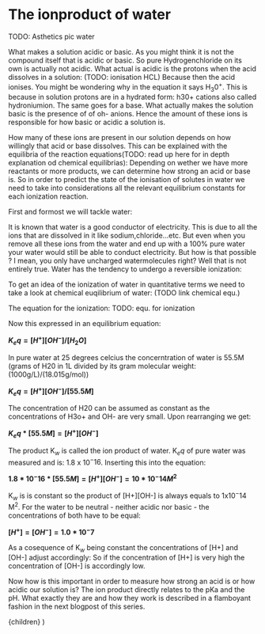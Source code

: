 # The ionproduct of water

TODO: Asthetics pic water

What makes a solution acidic or basic. As you might think it is not the compound itself that is acidic or basic. So pure Hydrogenchloride on its own is actually not acidic. What actual is acidic is the protons when the acid dissolves in a solution:
(TODO: ionisation HCL)
Because then the acid ionises. You might be wondering why in the equation it says H$_3$0$^+$. This is because in solution protons are in a hydrated form: h30+ cations also called hydroniumion.
The same goes for a base. What actually makes the solution basic is the presence of of oh- anions. Hence the amount of these ions is responsible for how basic or acidic a solution is.

How many of these ions are present in our solution depends on how willingly that acid or base dissolves. This can be explained with the equilibria of the reaction equations(TODO: read up here for in depth explanation od chemical equilibrias): Depending on wether we have more reactants or more products, we can determine how strong an acid or base is.
So in order to predict the state of the ionisation of solutes in water we need to take into considerations all the relevant equilibrium constants for each ionization reaction.

First and formost we will tackle water:

It is known that water is a good conductor of electricity. This is due to all the ions that are dissolved in it like sodium,chloride...etc.
But even when you remove all these ions from the water and end up with a 100% pure water your water would still be able to conduct electricity.
But how is that possible ? I mean, you only have uncharged watermolecules right? Well that is not entirely true. Water has the tendency to undergo a reversible ionization:



To get an idea of the ionization of water in quantitative terms we need to take a look at chemical euqilibrium of water: (TODO link chemical equ.)



The equation for the ionization:
TODO: equ. for ionization

Now this expressed in an equilibrium equation:

**$K_eq = [H^+][OH^-] / [H_2O]$**

In pure water at 25 degrees celcius the concerntration of water is 55.5M (grams of H20 in 1L divided by its gram molecular weight: (1000g/L)/(18.015g/mol))

**$K_eq = [H^+][OH^-] / [55.5M]$**

The concentration of H20 can be assumed as constant as the concentrations of H3o+ and OH- are very small. Upon rearranging we get:

**$K_eq * [55.5M] = [H^+][OH^-]$**

The product K$_w$ is called the ion product of water. K$_eq$ of pure water was measured and is: 1.8 x 10$^-16$. Inserting this into the equation:

**$1.8 * 10^-16 * [55.5M] = [H^+][OH^-] = 10 * 10^-14 M^2$** 

K$_w$ is is constant so the product of [H+][OH-] is always equals to 1x10$^-14$ M$^2$. For the water to be neutral - neither acidic nor basic - the concentrations of both have to be equal:

**$[H^+] = [OH^-] = 1.0 * 10^-7$**






As a cosequence of K$_w$ being constant the concentrations of [H+] and [OH-] adjust accordingly: So if the concentration of [H+] is very high the concentration of [OH-] is accordingly low.

Now how is this important in order to measure how strong an acid is or how acidic our solution is? The ion product directly relates to the pKa and the pH. What exactly they are and how they work is described in a flamboyant fashion in the next blogpost of this series.


  <LayoutPostWrapper pageIdx={1} title="Acid & Base chemistry: The ionproduct of water" date="2022-08-25">
    {children}
  </LayoutPostWrapper>
)
